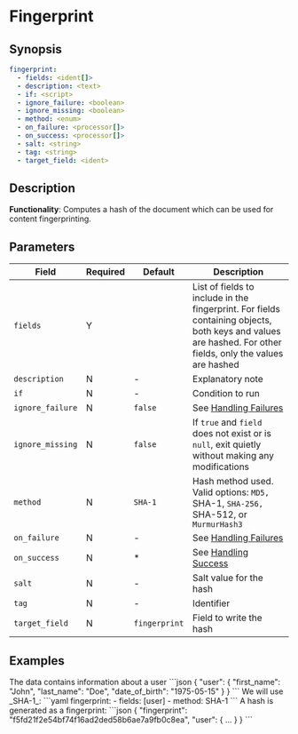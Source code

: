 # Fingerprint

## Synopsis

```yaml {2}
fingerprint:
  - fields: <ident[]>
  - description: <text>
  - if: <script>
  - ignore_failure: <boolean>
  - ignore_missing: <boolean>
  - method: <enum>
  - on_failure: <processor[]>
  - on_success: <processor[]>
  - salt: <string>
  - tag: <string>
  - target_field: <ident>
```

## Description

**Functionality**: Computes a hash of the document which can be used for content fingerprinting.

## Parameters

|Field|Required|Default|Description|
|---|---|---|---|
|`fields`|Y||List of fields to include in the fingerprint. For fields containing objects, both keys and values are hashed. For other fields, only the values are hashed|
|`description`|N|-|Explanatory note|
|`if`|N|-|Condition to run|
|`ignore_failure`|N|`false`|See [Handling Failures](../handling-failures.mdx)|
|`ignore_missing`|N|`false`|If `true` and `field` does not exist or is `null`, exit quietly without making any modifications|
|`method`|N|`SHA-1`|Hash method used. Valid options: `MD5, `SHA-1, `SHA-256, `SHA-512, or `MurmurHash3`|
|`on_failure`|N|-|See [Handling Failures](../handling-failures.mdx)|
|`on_success`|N|*|See [Handling Success](../handling-success.mdx)|
|`salt`|N|-|Salt value for the hash|
|`tag`|N|-|Identifier|
|`target_field`|N|`fingerprint`|Field to write the hash|

## Examples

<ExampleGrid>
  <CommentCol>
    The data contains information about a user
  </CommentCol>
  <CodeCol>
    ```json
    {
      "user": {
        "first_name": "John",
        "last_name": "Doe",
        "date_of_birth": "1975-05-15"
      }
    }
    ```
  </CodeCol>

  <CommentCol>
    We will use _SHA-1_:
  </CommentCol>
  <CodeCol>
    ```yaml
    fingerprint:
      - fields: [user]
      - method: SHA-1
    ```
  </CodeCol>

  <CommentCol>
    A hash is generated as a fingerprint:
  </CommentCol>
  <CodeCol>
    ```json
    {
      "fingerprint": "f5fd21f2e54bf74f16ad2ded58b6ae7a9fb0c8ea",
      "user": {
        ...
      }
    }
    ```
  </CodeCol>
</ExampleGrid>
